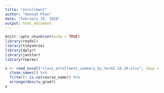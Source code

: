 ```yaml
---
title: "enrollment"
author: "Hannah Phan"
date: "February 18, 2020"
output: html_document
---
```


```r
knitr::opts_chunk$set(echo = TRUE)
library(readxl)
library(tidyverse)
library(dplyr)
library(janitor)
library(reprex)
```


```r
x <- read_excel("class_enrollment_summary_by_term2.18.20.xlsx", skip = 3) %>%
  clean_names() %>%
  filter(! is.na(course_name)) %>%
  arrange(desc(u_grad))
x
```

